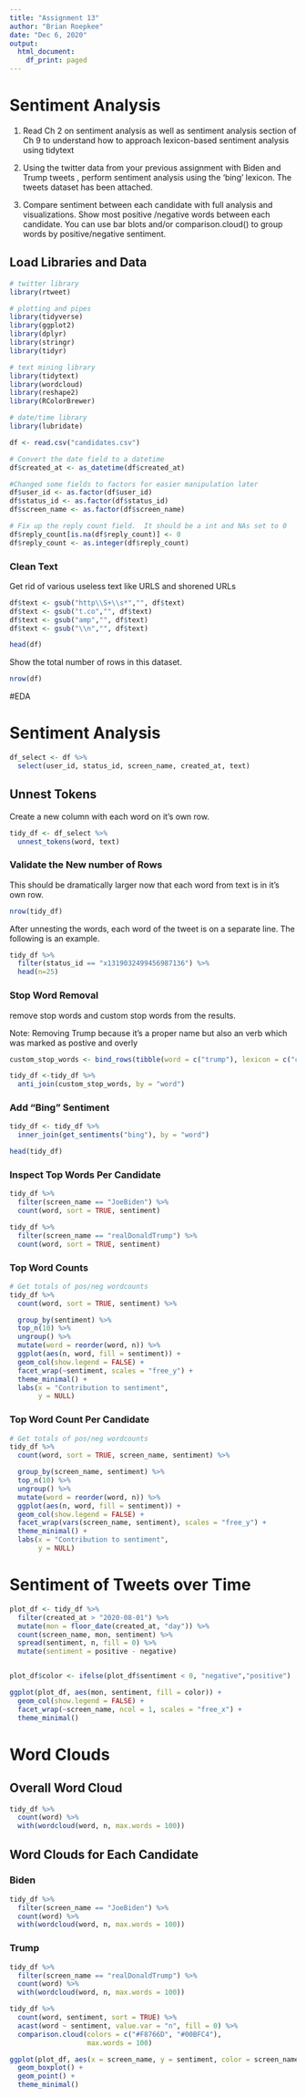 ```yaml
---
title: "Assignment 13"
author: "Brian Roepkee"
date: "Dec 6, 2020"
output:
  html_document:
    df_print: paged
---
```

# Sentiment Analysis

1) Read Ch 2 on sentiment analysis as well as sentiment analysis section of Ch 9 to understand how to approach lexicon-based sentiment analysis using tidytext

2) Using the twitter data from your previous assignment with Biden and Trump tweets , perform sentiment analysis using the 'bing' lexicon.  The tweets dataset has been attached.  

3) Compare sentiment between each candidate with full analysis and visualizations.  Show most positive /negative words between each candidate. You can use bar blots and/or comparison.cloud() to group words by positive/negative sentiment.  

## Load Libraries and Data

```r
# twitter library 
library(rtweet)

# plotting and pipes
library(tidyverse)
library(ggplot2)
library(dplyr)
library(stringr)
library(tidyr)

# text mining library
library(tidytext)
library(wordcloud)
library(reshape2)
library(RColorBrewer)

# date/time library
library(lubridate)
```

```r
df <- read.csv("candidates.csv")
```

```r
# Convert the date field to a datetime
df$created_at <- as_datetime(df$created_at)

#Changed some fields to factors for easier manipulation later
df$user_id <- as.factor(df$user_id)
df$status_id <- as.factor(df$status_id)
df$screen_name <- as.factor(df$screen_name)

# Fix up the reply count field.  It should be a int and NAs set to 0
df$reply_count[is.na(df$reply_count)] <- 0
df$reply_count <- as.integer(df$reply_count)
```

### Clean Text
Get rid of various useless text like URLS and shorened URLs

```r
df$text <- gsub("http\\S+\\s*","", df$text)
df$text <- gsub("t.co","", df$text)
df$text <- gsub("amp","", df$text)
df$text <- gsub("\\n","", df$text)
```


```r
head(df)
```
Show the total number of rows in this dataset.

```r
nrow(df)
```

#EDA




# Sentiment Analysis

```r
df_select <- df %>%
  select(user_id, status_id, screen_name, created_at, text)
```

## Unnest Tokens
Create a new column with each word on it's own row. 

```r
tidy_df <- df_select %>%
  unnest_tokens(word, text)
```

### Validate the New number of Rows
This should be dramatically larger now that each word from text is in it's own row.

```r
nrow(tidy_df)
```

After unnesting the words, each word of the tweet is on a separate line. The following is an example. 

```r
tidy_df %>%
  filter(status_id == "x1319032499456987136") %>%
  head(n=25)
```

### Stop Word Removal
remove stop words and custom stop words from the results.

Note: Removing Trump because it's a proper name but also an verb which was marked as postive and overly  

```r
custom_stop_words <- bind_rows(tibble(word = c("trump"), lexicon = c("custom")), stop_words)

tidy_df <-tidy_df %>%
  anti_join(custom_stop_words, by = "word")
```

### Add "Bing" Sentiment

```r
tidy_df <- tidy_df %>%
  inner_join(get_sentiments("bing"), by = "word")

head(tidy_df)
```

### Inspect Top Words Per Candidate

```r
tidy_df %>%
  filter(screen_name == "JoeBiden") %>%
  count(word, sort = TRUE, sentiment)
```


```r
tidy_df %>%
  filter(screen_name == "realDonaldTrump") %>%
  count(word, sort = TRUE, sentiment)
```

### Top Word Counts

```r
# Get totals of pos/neg wordcounts
tidy_df %>%
  count(word, sort = TRUE, sentiment) %>%

  group_by(sentiment) %>%
  top_n(10) %>%
  ungroup() %>%
  mutate(word = reorder(word, n)) %>%
  ggplot(aes(n, word, fill = sentiment)) +
  geom_col(show.legend = FALSE) +
  facet_wrap(~sentiment, scales = "free_y") +
  theme_minimal() +
  labs(x = "Contribution to sentiment",
       y = NULL)
```

### Top Word Count Per Candidate

```r
# Get totals of pos/neg wordcounts
tidy_df %>%
  count(word, sort = TRUE, screen_name, sentiment) %>%

  group_by(screen_name, sentiment) %>%
  top_n(10) %>%
  ungroup() %>%
  mutate(word = reorder(word, n)) %>%
  ggplot(aes(n, word, fill = sentiment)) +
  geom_col(show.legend = FALSE) +
  facet_wrap(vars(screen_name, sentiment), scales = "free_y") +
  theme_minimal() +
  labs(x = "Contribution to sentiment",
       y = NULL)
```

# Sentiment of Tweets over Time

```r
plot_df <- tidy_df %>%
  filter(created_at > "2020-08-01") %>%
  mutate(mon = floor_date(created_at, "day")) %>%
  count(screen_name, mon, sentiment) %>%
  spread(sentiment, n, fill = 0) %>%
  mutate(sentiment = positive - negative)


plot_df$color <- ifelse(plot_df$sentiment < 0, "negative","positive")

ggplot(plot_df, aes(mon, sentiment, fill = color)) +
  geom_col(show.legend = FALSE) +
  facet_wrap(~screen_name, ncol = 1, scales = "free_x") +
  theme_minimal()
```



# Word Clouds

## Overall Word Cloud

```r
tidy_df %>%
  count(word) %>%
  with(wordcloud(word, n, max.words = 100))
```

## Word Clouds for Each Candidate

### Biden

```r
tidy_df %>%
  filter(screen_name == "JoeBiden") %>%
  count(word) %>%
  with(wordcloud(word, n, max.words = 100))
```

### Trump

```r
tidy_df %>%
  filter(screen_name == "realDonaldTrump") %>%
  count(word) %>%
  with(wordcloud(word, n, max.words = 100))
```

```r
tidy_df %>%
  count(word, sentiment, sort = TRUE) %>%
  acast(word ~ sentiment, value.var = "n", fill = 0) %>%
  comparison.cloud(colors = c("#F8766D", "#00BFC4"),
                   max.words = 100)
```

```r
ggplot(plot_df, aes(x = screen_name, y = sentiment, color = screen_name)) + 
  geom_boxplot() + 
  geom_point() + 
  theme_minimal()
```





